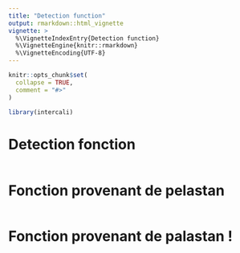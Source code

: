 ```yaml
---
title: "Detection function"
output: rmarkdown::html_vignette
vignette: >
  %\VignetteIndexEntry{Detection function}
  %\VignetteEngine{knitr::rmarkdown}
  %\VignetteEncoding{UTF-8}
---
```


```r
knitr::opts_chunk$set(
  collapse = TRUE,
  comment = "#>"
)
```

```r
library(intercali)
```

<!-- This vignette is generated by fusen: do not edit by hand -->

<!--
 You need to run the 'description' chunk in the '0-dev_history.Rmd' file before continuing your code there.
-->


# Detection fonction

```r

```

# Fonction provenant de pelastan

```r

```

# Fonction provenant de palastan !

```r

```

